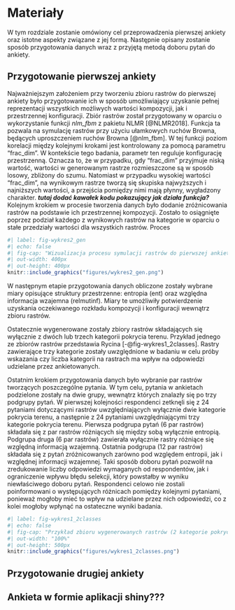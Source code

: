 # Materiały {#sec-materialy}

W tym rozdziale zostanie omówiony cel przeprowadzenia pierwszej ankiety oraz istotne aspekty związane z jej formą. Następnie opisany zostanie sposób przygotowania danych wraz z przyjętą metodą doboru pytań do ankiety.

## Przygotowanie pierwszej ankiety {#sec-przygotowanie1}

Najważniejszym założeniem przy tworzeniu zbioru rastrów do pierwszej ankiety było przygotowanie ich w sposób umożliwiający uzyskanie pełnej reprezentacji wszystkich możliwych wartości kompozycji, jak i przestrzennej konfiguracji. Zbiór rastrów został przygotowany w oparciu o wykorzystanie funkcji *nlm_fbm* z pakietu NLMR [@NLMR2018]. Funkcja ta pozwala na symulację rastrów przy użyciu ułamkowych ruchów Browna, będących uproszczeniem ruchów Browna [@nlm_fbm]. W tej funkcji poziom korelacji między kolejnymi krokami jest kontrolowany za pomocą parametru "frac_dim". W kontekście tego badania, parametr ten reguluje konfigurację przestrzenną. Oznacza to, że w przypadku, gdy "frac_dim" przyjmuje niską wartość, wartości w generowanym rastrze rozmieszczone są w sposób losowy, zbliżony do szumu. Natomiast w przypadku wysokiej wartości "frac_dim", na wynikowym rastrze tworzą się skupiska najwyższych i najniższych wartości, a przejścia pomiędzy nimi mają płynny, wygładzony charakter. ***tutaj dodać kawałek kodu pokazujący jak działa funkcja?*** Kolejnym krokiem w procesie tworzenia danych było dodanie zróżnicowania rastrów na podstawie ich przestrzennej kompozycji. Zostało to osiągnięte poprzez podział każdego z wynikowych rastrów na kategorie w oparciu o stałe przedziały wartości dla wszystkich rastrów. Proces 

<!--
```r
library(NLMR)
library(raster)

sim1 = nlm_fbm(ncol = 100, nrow = 100, fract_dim = 0.1)
sim2 = nlm_fbm(ncol = 100, nrow = 100, fract_dim = 1.6)

plot(sim1)
plot(sim2)

```
-->

```r
#| label: fig-wykres2_gen
#| echo: false
#| fig-cap: "Wizualizacja procesu symulacji rastrów do pierwszej ankiety albo placeholder zamiast pokazania jak działa funkcja"
#| out-width: 400px
#| out-height: 400px
knitr::include_graphics("figures/wykres2_gen.png")
```

W następnym etapie przygotowania danych obliczone zostały wybrane miary opisujące struktury przestrzenne: entropia (ent) oraz względna informacja wzajemna (relmutinf). Miary te umożliwiły potwierdzenie uzyskania oczekiwanego rozkładu kompozycji i konfiguracji wewnątrz zbioru rastrów.

Ostatecznie wygenerowane zostały zbiory rastrów składających się wyłącznie z dwóch lub trzech kategorii pokrycia terenu. Przykład jednego ze zbiorów rastrów przedstawia Rycina [-@fig-wykres1_2classes]. Rastry zawierające trzy kategorie zostały uwzględnione w badaniu w celu próby wskazania czy liczba kategorii na rastrach ma wpływ na odpowiedzi udzielane przez ankietowanych.

Ostatnim krokiem przygotowania danych było wybranie par rastrów tworzących poszczególne pytania.
W tym celu, pytania w ankietach podzielone zostały na dwie grupy, wewnątrz których znalazły się po trzy podgrupy pytań.
W pierwszej kolejności respondenci zetknęli się z 24 pytaniami dotyczącymi rastrów uwzględniających wyłącznie dwie kategorie pokrycia terenu, a następnie z 24 pytaniami uwzględniającymi trzy kategorie pokrycia terenu.
Pierwsza podgrupa pytań (6 par rastrów) składała się z par rastrów różniących się między sobą wyłącznie entropią.
Podgrupa druga (6 par rastrów) zawierała wyłącznie rastry różniące się względną informacją wzajemną.
Ostatnia podgrupa (12 par rastrów) składała się z pytań zróżnicowanych zarówno pod względem entropii, jak i względnej informacji wzajemnej. Taki sposób doboru pytań pozwolił na zredukowanie liczby odpowiedzi wymaganych od respondentów, jak i ograniczenie wpływu błędu selekcji, który powstałby w wyniku niewłaściwego doboru pytań.
Respondenci celowo nie zostali poinformowani o występujących różnicach pomiędzy kolejnymi pytaniami, ponieważ mogłoby mieć to wpływ na udzielane przez nich odpowiedzi, co z kolei mogłoby wpłynąć na ostateczne wyniki badania.

```r
#| label: fig-wykres1_2classes
#| echo: false
#| fig-cap: "Przykład zbioru wygenerowanych rastrów (2 kategorie pokrycia terenu)"
#| out-width: "100%"
#| out-height: 500px
knitr::include_graphics("figures/wykres1_2classes.png")
```


## Przygotowanie drugiej ankiety {#sec-przygotowanie2}


## Ankieta w formie aplikacji shiny??? {#sec-app}

